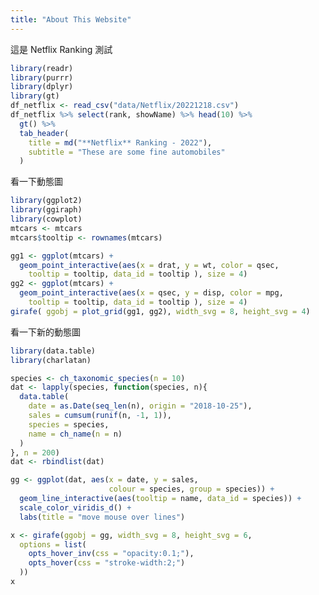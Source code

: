```yaml
---
title: "About This Website"
---
```


這是 Netflix Ranking 測試

```r
library(readr)
library(purrr)
library(dplyr)
library(gt)
df_netflix <- read_csv("data/Netflix/20221218.csv")
df_netflix %>% select(rank, showName) %>% head(10) %>%
  gt() %>%
  tab_header(
    title = md("**Netflix** Ranking - 2022"),
    subtitle = "These are some fine automobiles"
  )
```

看一下動態圖

```r
library(ggplot2)
library(ggiraph)
library(cowplot)
mtcars <- mtcars
mtcars$tooltip <- rownames(mtcars)

gg1 <- ggplot(mtcars) +
  geom_point_interactive(aes(x = drat, y = wt, color = qsec, 
    tooltip = tooltip, data_id = tooltip ), size = 4) 
gg2 <- ggplot(mtcars) +
  geom_point_interactive(aes(x = qsec, y = disp, color = mpg, 
    tooltip = tooltip, data_id = tooltip ), size = 4)
girafe( ggobj = plot_grid(gg1, gg2), width_svg = 8, height_svg = 4)
```

看一下新的動態圖

```r
library(data.table)
library(charlatan)

species <- ch_taxonomic_species(n = 10)
dat <- lapply(species, function(species, n){
  data.table(
    date = as.Date(seq_len(n), origin = "2018-10-25"),
    sales = cumsum(runif(n, -1, 1)),
    species = species,
    name = ch_name(n = n)
  )
}, n = 200)
dat <- rbindlist(dat)

gg <- ggplot(dat, aes(x = date, y = sales, 
                      colour = species, group = species)) +
  geom_line_interactive(aes(tooltip = name, data_id = species)) +
  scale_color_viridis_d() + 
  labs(title = "move mouse over lines")

x <- girafe(ggobj = gg, width_svg = 8, height_svg = 6,
  options = list(
    opts_hover_inv(css = "opacity:0.1;"),
    opts_hover(css = "stroke-width:2;")
  ))
x
```